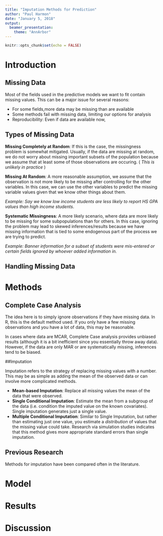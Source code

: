 ```yaml
---
title: "Imputation Methods for Prediction"
author: "Paul Harmon"
date: "January 5, 2018"
output: 
  beamer_presentation:
    theme: "AnnArbor"
---
```


```r
knitr::opts_chunk$set(echo = FALSE)
```

# Introduction
## Missing Data

Most of the fields used in the predictive models we want to fit contain missing values. This can be a major issue for several reasons: 

+ For some fields,more data may be missing than are available
+ Some methods fail with missing data, limiting our options for analysis
+ Reproducibility: Even if data are available now, 

## Types of Missing Data

__Missing Completely at Random__: If this is the case, the missingness problem is somewhat mitigated. Usually, if the data are missing at random, we do not worry about missing important subsets of the population because we assume that at least some of those observations are occuring. ( _This is unlikely in practice_ )

__Missing At Random__: A more reasonable assumption, we assume that the observation is not more likely to be missing after controlling for the other variables. In this case, we can use the other variables to predict the missing variable values given that we know other things about them. 

_Example: Say we know low income students are less likely to report HS GPA values than high income students_.  

__Systematic Missingness__: A more likely scenario, where data are more likely to be missing for some subpopulations than for others. In this case, ignoring the problem may lead to skewed inferences/results because we have missing information that is tied to some endogenous part of the process we are trying to predict. 

_Example: Banner information for a subset of students were mis-entered or certain fields ignored by whoever added information in._

## Handling Missing Data


# Methods

## Complete Case Analysis
The idea here is to simply ignore observations if they have missing data. In R, this is the default method used. If you only have a few missing observations and you have a lot of data, this may be reasonable. 

In cases where data are MCAR, Complete Case analysis provides unbiased results (although it is a bit inefficient since you essentially throw away data). However, if the data are only MAR or are systematically missing, inferences tend to be biased. 

##Imputation

Imputation refers to the strategy of replacing missing values with a number. This may be as simple as adding the mean of the observed data or can involve more complicated methods. 

+ __Mean-based Imputation__: Replace all missing values the mean of the data that were observed. 
+ __Single Conditional Imputation__: Estimate the mean from a subgroup of the data (i.e. condition the imputed value on the known covariates). Single imputation generates just a single value.  
+ __Multiple Conditional Imputation__: Similar to Single Imputation, but rather than estimating just one value, you estimate a _distribution_ of values that the missing value could take. Research via simulation studies indicates that this method gives more appropriate standard errors than single imputation. 




## Previous Research
Methods for imputation have been compared often in the literature. 

# Model


# Results

# Discussion